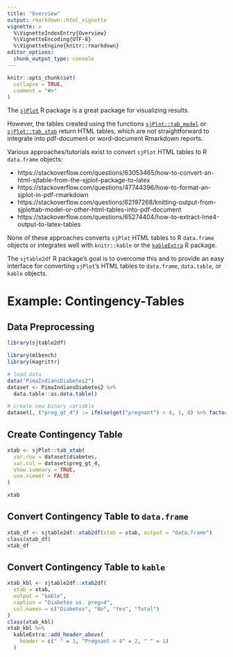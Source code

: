```yaml
---
title: "Overview"
output: rmarkdown::html_vignette
vignette: >
  %\VignetteIndexEntry{Overview}
  %\VignetteEncoding{UTF-8}
  %\VignetteEngine{knitr::rmarkdown}
editor_options: 
  chunk_output_type: console
---
```


```r
knitr::opts_chunk$set(
  collapse = TRUE,
  comment = "#>"
)
```

The [`sjPlot`](https://CRAN.R-project.org/package=sjPlot) R package is a great package for visualizing results.

However, the tables created using the functions [`sjPlot::tab_model`](https://www.rdocumentation.org/packages/sjPlot/versions/2.8.4/topics/tab_model) or [`sjPlot::tab_xtab`](https://www.rdocumentation.org/packages/sjPlot/versions/2.8.4/topics/tab_xtab) return HTML tables, which are not straightforward to integrate into pdf-document or word-document Rmarkdown reports.

Various approaches/tutorials exist to convert `sjPlot` HTML tables to R `data.frame` objects: 

* https://stackoverflow.com/questions/63053465/how-to-convert-an-html-sjtable-from-the-sjplot-package-to-latex
* https://stackoverflow.com/questions/47744396/how-to-format-an-sjplot-in-pdf-rmarkdown
* https://stackoverflow.com/questions/62197268/knitting-output-from-sjplottab-model-or-other-html-tables-into-pdf-document
* https://stackoverflow.com/questions/65274404/how-to-extract-lme4-output-to-latex-tables

None of these approaches converts `sjPlot` HTML tables to R `data.frame` objects or integrates well with `knitr::kable` or the [`kableExtra`](https://CRAN.R-project.org/package=kableExtra) R package. 

The `sjtable2df` R package's goal is to overcome this and to provide an easy interface for converting `sjPlot`'s HTML tables to `data.frame`, `data.table`, or `kable` objects.

# Example: Contingency-Tables

## Data Preprocessing

```r
library(sjtable2df)

library(mlbench)
library(magrittr)

# load data
data("PimaIndiansDiabetes2")
dataset <- PimaIndiansDiabetes2 %>%
  data.table::as.data.table()

# create new binary variable
dataset[, ("preg_gt_4") := ifelse(get("pregnant") > 4, 1, 0) %>% factor()]
```

## Create Contingency Table

```r
xtab <- sjPlot::tab_xtab(
  var.row = dataset$diabetes,
  var.col = dataset$preg_gt_4,
  show.summary = TRUE,
  use.viewer = FALSE
)
```

```r
xtab
```

## Convert Contingency Table to `data.frame`

```r
xtab_df <- sjtable2df::xtab2df(xtab = xtab, output = "data.frame")
class(xtab_df)
xtab_df
```

## Convert Contingency Table to `kable`

```r
xtab_kbl <- sjtable2df::xtab2df(
  xtab = xtab,
  output = "kable",
  caption = "Diabetes vs. preg>4",
  col.names = c("Diabetes", "No", "Yes", "Total")
)
class(xtab_kbl)
xtab_kbl %>%
  kableExtra::add_header_above(
    header = c(" " = 1, "Pregnant > 4" = 2, " " = 1)
  )
```
